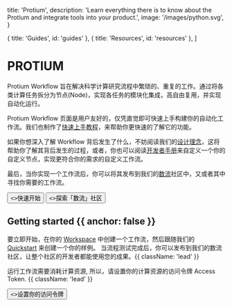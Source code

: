 
  title: 'Protium',
  description:
    'Learn everything there is to know about the Protium and integrate tools into your product.',
  image: '/images/python.svg',
}

  { title: 'Guides', id: 'guides' },
  { title: 'Resources', id: 'resources' },
]

<HeroPattern />

# PROTIUM

Protium Workflow 旨在解决科学计算研究流程中繁琐的、重复的工作。通过将各类计算任务拆分为节点(Node)，实现各任务的模块化集成，高自由复用，并实现自动化运行。

Protium Workflow 页面是用户友好的，仅凭直觉即可快速上手构建你的自动化工作流。我们也制作了[快速上手教程]("#")，来帮助你更快速的了解它的功能。

如果你想深入了解 Workflow 背后发生了什么，不妨阅读我们的[设计理念](“#”)，这将帮助你了解其背后发生的过程，或者，你也可以阅读[开发者手册]("#")来自定义一个你的自定义节点，实现更符合你的需求的自定义工作流。

最后，当你实现一个工作流后，你可以将其发布到我们的[数流](#)社区中，又或者其中寻找你需要的工作流。

<div className="not-prose mb-16 mt-6 flex gap-3">
  <Button href="/workflow/quickstart" arrow="right">
    <>快速开始</>
  </Button>
  <Button href={`${WorkflowSite}/flociety/nodes`} variant="outline">
    <>探索「数流」社区</>
  </Button>
</div>

## Getting started {{ anchor: false }}

要立即开始，在你的 <a href={WorkflowSite}>Workspace</a> 中创建一个工作流，然后跟随我们的 [Quickstart](/workflow/quickstart) 来创建一个你的样例。
当流程测试完成后，你可以发布到我们的数流社区，让整个社区的开发者都能使用您的成果。{{ className: 'lead' }}

运行工作流需要消耗计算资源, 所以，请设置你的计算资源的访问令牌 Access Token. {{ className: 'lead' }}

<div className="not-prose">
  <Button href="#" variant="text" arrow="right">
    <>设置你的访问令牌</>
  </Button>
</div>


